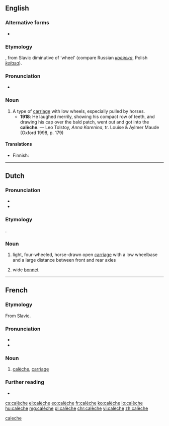 {{also|caleche}}
==English==

===Alternative forms===
* {{l|en|calash}}

===Etymology===
{{bor|en|fr|calèche}}, from Slavic diminutive of ‘wheel’ (compare Russian ''[[коляска]]'', Polish ''[[kołasa]]'').

===Pronunciation===
* {{IPA|/kəˈlɛʃ/|lang=en}}

===Noun===
{{en-noun}}

# A type of [[carriage]] with low wheels, especially pulled by horses.
#* '''1918''': He laughed merrily, showing his compact row of teeth, and drawing his cap over the bald patch, went out and got into the '''calèche'''. — Leo Tolstoy, ''Anna Karenina'', tr. Louise & Aylmer Maude (Oxford 1998, p. 179)

====Translations====
{{trans-top|type of carriage}}
* Finnish: {{t+|fi|kiesit|p}}
{{trans-mid}}
{{trans-bottom}}

[[Category:English terms spelled with È|caleche]]

----

==Dutch==

===Pronunciation===
* {{IPA|lang=nl|/kaːˈlɛʃ/}}
* {{hyphenation|lang=nl|ca|lè|che}}

===Etymology===
{{bor|nl|fr|calèche}}.

===Noun===
{{nl-noun|f|-s|}}

# light, four-wheeled, horse-drawn open [[carriage]] with a low wheelbase and a large distance between front and rear axles
# {{lb|nl|historical}} wide [[bonnet]]

----

==French==

===Etymology===
From Slavic.

===Pronunciation===
* {{audio|Fr-calèche.ogg|audio|lang=fr}}
* {{IPA|/kalɛʃ/|lang=fr}}

===Noun===
{{fr-noun|f}}

# [[#English|calèche]], [[carriage]]

===Further reading===
* {{R:TLFi}}

[[cs:calèche]]
[[el:calèche]]
[[eo:calèche]]
[[fr:calèche]]
[[ko:calèche]]
[[io:calèche]]
[[hu:calèche]]
[[mg:calèche]]
[[pl:calèche]]
[[chr:calèche]]
[[vi:calèche]]
[[zh:calèche]]